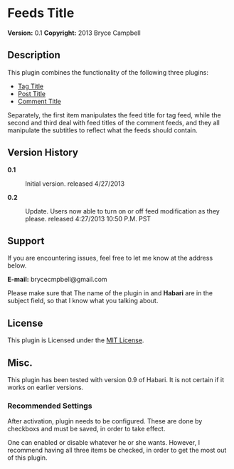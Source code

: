 = Feeds Title =
'''Version:''' 0.1
'''Copyright:''' 2013 Bryce Campbell

==Description== 

This plugin  combines the functionality of the following three plugins:

<ul>
<li>[https://github.com/bryceac/TagTitle Tag Title]</li>
<li>[https://github.com/bryceac/PostTitle Post Title]</li>
<li>[https://github.com/bryceac/CommentTitle Comment Title]</li>
</ul>

Separately, the first item manipulates the feed title for tag feed, while the second and third deal with feed titles of the comment feeds, and they all manipulate the subtitles to reflect what the feeds should contain.
== Version History ==

<dl>
<dt>'''0.1'''</dt><dd>Initial version. released 4/27/2013</dd>
<dt>'''0.2'''</dt><dd>Update. Users now able to turn on or off feed modification as they please. released 4:27/2013 10:50 P.M. PST</dd>
</dl>

== Support ==

If you are encountering issues, feel free to let me know at the address below.

'''E-mail:''' brycecmpbell@gmail.com

Please make sure that The name of the plugin in and '''Habari''' are in the subject field, so that I know what you talking about.

== License ==

This plugin is Licensed under the [http://opensource.org/licenses/MIT MIT License].

== Misc. ==

This plugin has been tested with version 0.9 of Habari. It is not certain if it works on earlier versions.

===Recommended Settings===

After activation, plugin needs to be configured. These are done by checkboxs and must be saved, in order to take effect.

One can enabled or disable whatever he or she wants. However, I recommend having all three items be checked, in order to get the most out of this plugin.
